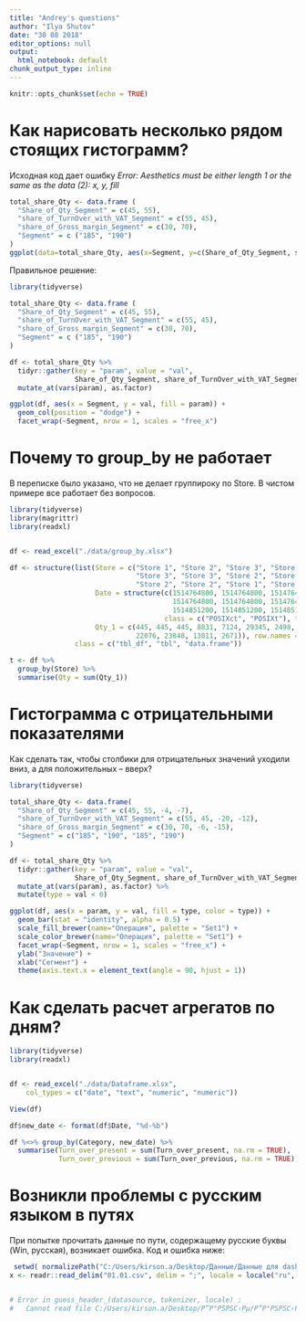 ```yaml
---
title: "Andrey's questions"
author: "Ilya Shutov"
date: "30 08 2018"
editor_options: null
output:
  html_notebook: default
chunk_output_type: inline
---
```


```r
knitr::opts_chunk$set(echo = TRUE)
```

# Как нарисовать несколько рядом стоящих гистограмм?
Исходная код дает ошибку _Error: Aesthetics must be either length 1 or the same as the data (2): x, y, fill_

```r
total_share_Qty <- data.frame (
  "Share_of_Qty_Segment" = c(45, 55),
  "share_of_TurnOver_with_VAT_Segment" = c(55, 45),
  "share_of_Gross_margin_Segment" = c(30, 70),
  "Segment" = c ("185", "190")
)
ggplot(data=total_share_Qty, aes(x=Segment, y=c(Share_of_Qty_Segment, share_of_TurnOver_with_VAT_Segment, share_of_Gross_margin_Segment), fill=Segment))
```

Правильное решение:

```r
library(tidyverse)

total_share_Qty <- data.frame (
  "Share_of_Qty_Segment" = c(45, 55),
  "share_of_TurnOver_with_VAT_Segment" = c(55, 45),
  "share_of_Gross_margin_Segment" = c(30, 70),
  "Segment" = c ("185", "190")
)

df <- total_share_Qty %>%
  tidyr::gather(key = "param", value = "val", 
                Share_of_Qty_Segment, share_of_TurnOver_with_VAT_Segment, share_of_Gross_margin_Segment) %>%
  mutate_at(vars(param), as.factor)

ggplot(df, aes(x = Segment, y = val, fill = param)) +
  geom_col(position = "dodge") +
  facet_wrap(~Segment, nrow = 1, scales = "free_x")

```


# Почему то group_by не работает

В переписке было указано, что не делает группироку по Store. В чистом примере все работает без вопросов.
```r
library(tidyverse)
library(magrittr)
library(readxl)


df <- read_excel("./data/group_by.xlsx")

df <- structure(list(Store = c("Store 1", "Store 2", "Store 3", "Store 3", 
                               "Store 3", "Store 3", "Store 2", "Store 2", "Store 2", "Store 2", 
                               "Store 2", "Store 2", "Store 1", "Store 1", "Store 1", "Store 1"), 
                     Date = structure(c(1514764800, 1514764800, 1514764800, 1514764800, 
                                        1514764800, 1514764800, 1514764800, 1514851200, 1514851200, 1514851200, 
                                        1514851200, 1514851200, 1514851200, 1514851200, 1514851200, 1514851200), 
                                      class = c("POSIXct", "POSIXt"), tzone = "UTC"), 
                     Qty_1 = c(445, 445, 445, 8831, 7124, 29345, 2498, 25487, 3725, 9294, 2394, 29813, 
                               22076, 23848, 13011, 2671)), row.names = c(NA, -16L), 
                class = c("tbl_df", "tbl", "data.frame"))

t <- df %>% 
  group_by(Store) %>% 
  summarise(Qty = sum(Qty_1))
```

# Гистограмма с отрицательными показателями
Как сделать так, чтобы столбики для отрицательных значений уходили вниз, а для положительных -- вверх?

```r
library(tidyverse)

total_share_Qty <- data.frame(
  "Share_of_Qty_Segment" = c(45, 55, -4, -7),
  "share_of_TurnOver_with_VAT_Segment" = c(55, 45, -20, -12),
  "share_of_Gross_margin_Segment" = c(30, 70, -6, -15),
  "Segment" = c("185", "190", "185", "190")
)

df <- total_share_Qty %>%
  tidyr::gather(key = "param", value = "val", 
                Share_of_Qty_Segment, share_of_TurnOver_with_VAT_Segment, share_of_Gross_margin_Segment) %>%
  mutate_at(vars(param), as.factor) %>%
  mutate(type = val < 0)

ggplot(df, aes(x = param, y = val, fill = type, color = type)) +
  geom_bar(stat = "identity", alpha = 0.5) +
  scale_fill_brewer(name="Операция", palette = "Set1") +
  scale_color_brewer(name="Операция", palette = "Set1") +
  facet_wrap(~Segment, nrow = 1, scales = "free_x") +
  ylab("Значение") + 
  xlab("Сегмент") +
  theme(axis.text.x = element_text(angle = 90, hjust = 1))
```

# Как сделать расчет агрегатов по дням?
```r
library(tidyverse)
library(readxl)


df <- read_excel("./data/Dataframe.xlsx", 
    col_types = c("date", "text", "numeric", "numeric"))

View(df)

df$new_date <- format(df$Date, "%d-%b")

df %<>% group_by(Category, new_date) %>% 
  summarise(Turn_over_present = sum(Turn_over_present, na.rm = TRUE), 
            Turn_over_previous = sum(Turn_over_previous, na.rm = TRUE))
```

# Возникли проблемы с русским языком в путях
При попытке прочитать данные по пути, содержащему русские буквы (Win, русская), возникает ошибка. Код и ошибка ниже:
```r
 setwd( normalizePath("C:/Users/kirson.a/Desktop/Данные/Данные для dashboard"))
x <- readr::read_delim("01.01.csv", delim = ";", locale = locale("ru", encoding = "windows-1251",decimal_mark = ",", grouping_mark = " "))


# Error in guess_header_(datasource, tokenizer, locale) : 
#   Cannot read file C:/Users/kirson.a/Desktop/Р”Р°РЅРЅС‹Рµ/Р”Р°РЅРЅС‹Рµ РґР»СЏ dashboard/01.01.csv: Системе не удается найти указанный путь.
```